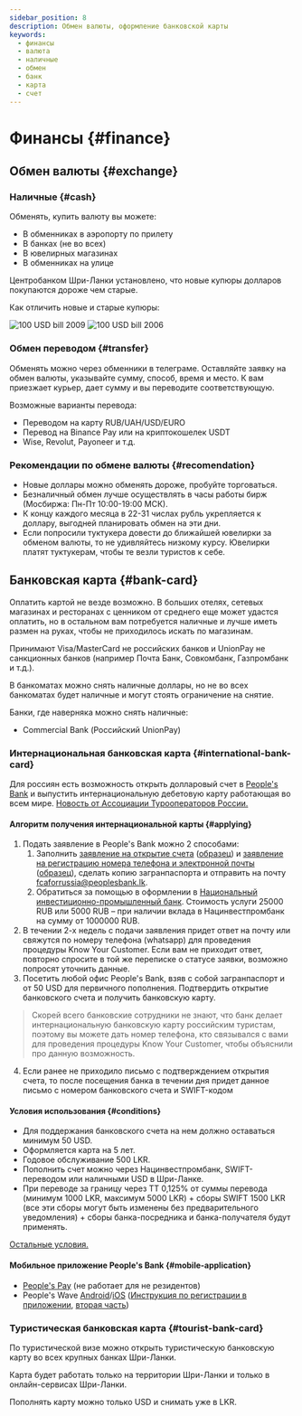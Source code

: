 ```yaml
---
sidebar_position: 8
description: Обмен валюты, оформление банковской карты
keywords:
  - финансы
  - валюта
  - наличные
  - обмен
  - банк
  - карта
  - счет
---
```



# Финансы {#finance}

## Обмен валюты {#exchange}

### Наличные {#cash}

Обменять, купить валюту вы можете:

- В обменниках в аэропорту по прилету
- В банках (не во всех)
- В ювелирных магазинах
- В обменниках на улице

Центробанком Шри-Ланки установлено, что новые купюры долларов покупаются дороже чем старые.

Как отличить новые и старые купюры:

<Tabs>
  <TabItem value="new" label="Новые" default>
    <img src="/img/100usd_2009.jpg" alt="100 USD bill 2009" />
  </TabItem>
  <TabItem value="old" label="Старые">
    <img src="/img/100usd_2006.jpg" alt="100 USD bill 2006" />
  </TabItem>
</Tabs>

### Обмен переводом {#transfer}

Обменять можно через обменники в телеграме. Оставляйте заявку на обмен валюты, указывайте сумму, способ, время и место. К вам приезжает курьер, дает сумму и вы переводите соответствующую.

Возможные варианты перевода:

- Переводом на карту RUB/UAH/USD/EURO
- Перевод на Binance Pay или на криптокошелек USDT
- Wise, Revolut, Payoneer и т.д.

### Рекомендации по обмене валюты {#recomendation}

- Новые доллары можно обменять дороже, пробуйте торговаться.
- Безналичный обмен лучше осуществлять в часы работы бирж (Мосбиржа: Пн-Пт 10:00-19:00 МСК).
- К концу каждого месяца в 22-31 числах рубль укрепляется к доллару, выгодней планировать обмен на эти дни.
- Если попросили туктукера довести до ближайшей ювелирки за обменом валюты, то не удивляйтесь низкому курсу. Ювелирки платят туктукерам, чтобы те везли туристов к себе.

## Банковская карта {#bank-card}

Оплатить картой не везде возможно. В больших отелях, сетевых магазинах и ресторанах с ценником от среднего еще может удастся оплатить, но в остальном вам потребуется наличные и лучше иметь размен на руках, чтобы не приходилось искать по магазинам.

Принимают Visa/MasterCard не российских банков и UnionPay не санкционных банков (например Почта Банк, Совкомбанк, Газпромбанк и т.д.).

В банкоматах можно снять наличные доллары, но не во всех банкоматах будет наличные и могут стоять ограничение на снятие. 

Банки, где наверняка можно снять наличные:

- Commercial Bank (Российский UnionPay)

### Интернациональная банковская карта {#international-bank-card}

Для россиян есть возможность открыть долларовый счет в [People's Bank](https://www.peoplesbank.lk/) и выпустить интернациональную дебетовую карту работающая во всем мире. [Новость от Ассоциации Турооператоров России.](https://www.atorus.ru/node/50267)

#### Алгоритм получения интернациональной карты {#applying}

1. Подать заявление в People's Bank можно 2 способами:
    1. Заполнить [заявление на открытие счета](https://www.srilankaembassy.ru/images/tourism/BankingCooperation/PFCA-Opening-Application.pdf) ([образец](https://www.srilankaembassy.ru/images/tourism/BankingCooperation/Sample-PFCA-Opening.pdf)) и [заявление на регистрацию номера телефона и электронной почты](https://www.srilankaembassy.ru/images/tourism/BankingCooperation/Mobile-Phone-Number-and-Email-Address-Registering-or-Updating-Form-2.pdf) ([образец](https://www.srilankaembassy.ru/images/tourism/BankingCooperation/Sample-Mobile-Phone-Email-Address.pdf)), сделать копию загранпаспорта и отправить на почту fcaforrussia@peoplesbank.lk.
    2. Обратиться за помощью в оформлении в [Национальный инвестиционно-промышленный банк](https://www.nipbank.ru/offer/sotrudnichestvo-mezhdu-narodnym-bankom-shri-lanki-people-s-bank-sri-lanka-i-natsionalnym-investitsio/). Стоимость услуги 25000 RUB или 5000 RUB – при наличии вклада в Нацинвестпромбанк на сумму от 1000000 RUB.
2. В течении 2-х недель с подачи заявления придет ответ на почту или свяжутся по номеру телефона (whatsapp) для проведения процедуры Know Your Customer. Если вам не приходит ответ, повторно спросите в той же переписке о статусе заявки, возможно попросят уточнить данные.
3. Посетить любой офис People's Bank, взяв с собой загранпаспорт и от 50 USD для первичного пополнения. Подтвердить открытие банковского счета и получить банковскую карту.
  > Скорей всего банковские сотрудники не знают, что банк делает интернациональную банковскую карту российским туристам, поэтому вы можете дать номер телефона, кто связывался с вами для проведения процедуры Know Your Customer, чтобы объяснили про данную возможность.
4. Если ранее не приходило письмо с подтверждением открытия счета, то после посещения банка в течении дня придет данное письмо с номером банковского счета и SWIFT-кодом

#### Условия использования {#conditions}

- Для поддержания банковского счета на нем должно оставаться минимум 50 USD.
- Оформляется карта на 5 лет.
- Годовое обслуживание 500 LKR.
- Пополнить счет можно через Нацинвестпромбанк, SWIFT-переводом или наличными USD в Шри-Ланке.
- При переводе за границу через ТТ 0,125% от суммы перевода (минимум 1000 LKR, максимум 5000 LKR) + сборы SWIFT 1500 LKR (все эти сборы могут быть изменены без предварительного уведомления) + сборы банка-посредника и банка-получателя будут применять.

[Остальные условия.](https://www.peoplesbank.lk/foreign-currancy/)

#### Мобильное приложение People's Bank {#mobile-application}

- [People's Pay](https://www.peoplespay.lk/) (не работает для не резидентов)
- People's Wave [Android](https://play.google.com/store/apps/details?id=com.peoplesbank.retailbanking&gl=US)/[iOS](https://apps.apple.com/lk/app/peoples-wave/id1317192647) ([Инструкция по регистрации в приложении](pathname:///img/Peoples_WaveApp_leaf_In-01.jpg), [вторая часть](pathname:///img/Peoples_WaveApp_leaf_out-01.jpg))

### Туристическая банковская карта {#tourist-bank-card}

По туристической визе можно открыть туристическую банковскую карту во всех крупных банках Шри-Ланки.

Карта будет работать только на территории Шри-Ланки и только в онлайн-сервисах Шри-Ланки.

Пополнять карту можно только USD и снимать уже в LKR.
